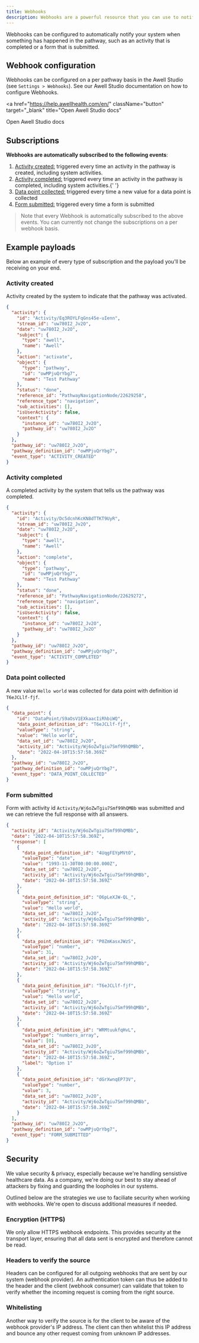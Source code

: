 ```yaml
---
title: Webhooks
description: Webhooks are a powerful resource that you can use to notify your system when actions are happening in a pathway.
---
```


Webhooks can be configured to automatically notify your system when something has happened in the pathway, such as an activity that is completed or a form that is submitted.

## Webhook configuration

Webhooks can be configured on a per pathway basis in the Awell Studio (see `Settings > Webhooks`). See our Awell Studio documentation on how to configure Webhooks.

<a
  href="https://help.awellhealth.com/en/"
  className="button"
  target="_blank"
  title="Open Awell Studio docs"
>
  Open Awell Studio docs
</a>

## Subscriptions

**Webhooks are automatically subscribed to the following events**:

1. <u>Activity created:</u> triggered every time an activity in the pathway is created,
   including system activities.
2. <u>Activity completed:</u> triggered every time an activity in the pathway is
   completed, including system activities.{' '}
3. <u>Data point collected:</u> triggered every time a new value for a data point
   is collected
4. <u>Form submitted:</u> triggered every time a form is submitted

> Note that every Webhook is automatically subscribed to the above events. You can currently not change the subscriptions on a per webhook basis.

## Example payloads

Below an example of every type of subscription and the payload you'll be receiving on your end.

### Activity created

Activity created by the system to indicate that the pathway was activated.

```json
{
  "activity": {
    "id": "Activity/Eq3ROYLFqGns45e-uIenn",
    "stream_id": "uw780I2_Jv2O",
    "date": "uw780I2_Jv2O",
    "subject": {
      "type": "awell",
      "name": "Awell"
    },
    "action": "activate",
    "object": {
      "type": "pathway",
      "id": "owMPjuQrYbg7",
      "name": "Test Pathway"
    },
    "status": "done",
    "reference_id": "PathwayNavigationNode/22629258",
    "reference_type": "navigation",
    "sub_activities": [],
    "isUserActivity": false,
    "context": {
      "instance_id": "uw780I2_Jv2O",
      "pathway_id": "uw780I2_Jv2O"
    }
  },
  "pathway_id": "uw780I2_Jv2O",
  "pathway_definition_id": "owMPjuQrYbg7",
  "event_type": "ACTIVITY_CREATED"
}
```

### Activity completed

A completed activity by the system that tells us the pathway was completed.

```json
{
  "activity": {
    "id": "Activity/Dc5dcnhKcKN8dTTKT9UyR",
    "stream_id": "uw780I2_Jv2O",
    "date": "uw780I2_Jv2O",
    "subject": {
      "type": "awell",
      "name": "Awell"
    },
    "action": "complete",
    "object": {
      "type": "pathway",
      "id": "owMPjuQrYbg7",
      "name": "Test Pathway"
    },
    "status": "done",
    "reference_id": "PathwayNavigationNode/22629272",
    "reference_type": "navigation",
    "sub_activities": [],
    "isUserActivity": false,
    "context": {
      "instance_id": "uw780I2_Jv2O",
      "pathway_id": "uw780I2_Jv2O"
    }
  },
  "pathway_id": "uw780I2_Jv2O",
  "pathway_definition_id": "owMPjuQrYbg7",
  "event_type": "ACTIVITY_COMPLETED"
}
```

### Data point collected

A new value `Hello world` was collected for data point with definition id `T6eJCLlf-fjf`.

```json
{
  "data_point": {
    "id": "DataPoint/S9aOsV1EXkaacIiRhbiWQ",
    "data_point_definition_id": "T6eJCLlf-fjf",
    "valueType": "string",
    "value": "Hello world",
    "data_set_id": "uw780I2_Jv2O",
    "activity_id": "Activity/Wj6oZwTgiu7Smf99hQMBb",
    "date": "2022-04-10T15:57:58.369Z"
  },
  "pathway_id": "uw780I2_Jv2O",
  "pathway_definition_id": "owMPjuQrYbg7",
  "event_type": "DATA_POINT_COLLECTED"
}
```

### Form submitted

Form with activity id `Activity/Wj6oZwTgiu7Smf99hQMBb` was submitted and we can retrieve the full response with all answers.

```json
{
  "activity_id": "Activity/Wj6oZwTgiu7Smf99hQMBb",
  "date": "2022-04-10T15:57:58.369Z",
  "response": [
    {
      "data_point_definition_id": "4UqgFEYpMVtO",
      "valueType": "date",
      "value": "1993-11-30T00:00:00.000Z",
      "data_set_id": "uw780I2_Jv2O",
      "activity_id": "Activity/Wj6oZwTgiu7Smf99hQMBb",
      "date": "2022-04-10T15:57:58.369Z"
    },
    {
      "data_point_definition_id": "O6pLeXJW-QL_",
      "valueType": "string",
      "value": "Hello world",
      "data_set_id": "uw780I2_Jv2O",
      "activity_id": "Activity/Wj6oZwTgiu7Smf99hQMBb",
      "date": "2022-04-10T15:57:58.369Z"
    },
    {
      "data_point_definition_id": "P0ZmKasxJWzS",
      "valueType": "number",
      "value": 31,
      "data_set_id": "uw780I2_Jv2O",
      "activity_id": "Activity/Wj6oZwTgiu7Smf99hQMBb",
      "date": "2022-04-10T15:57:58.369Z"
    },
    {
      "data_point_definition_id": "T6eJCLlf-fjf",
      "valueType": "string",
      "value": "Hello world",
      "data_set_id": "uw780I2_Jv2O",
      "activity_id": "Activity/Wj6oZwTgiu7Smf99hQMBb",
      "date": "2022-04-10T15:57:58.369Z"
    },
    {
      "data_point_definition_id": "WRMtuukfqHvL",
      "valueType": "numbers_array",
      "value": [0],
      "data_set_id": "uw780I2_Jv2O",
      "activity_id": "Activity/Wj6oZwTgiu7Smf99hQMBb",
      "date": "2022-04-10T15:57:58.369Z",
      "label": "Option 1"
    },
    {
      "data_point_definition_id": "dGrXwnqEP73V",
      "valueType": "number",
      "value": 3,
      "data_set_id": "uw780I2_Jv2O",
      "activity_id": "Activity/Wj6oZwTgiu7Smf99hQMBb",
      "date": "2022-04-10T15:57:58.369Z"
    }
  ],
  "pathway_id": "uw780I2_Jv2O",
  "pathway_definition_id": "owMPjuQrYbg7",
  "event_type": "FORM_SUBMITTED"
}
```

## Security

We value security & privacy, especially because we're handling sensistive healthcare data. As a company, we're doing our best to stay ahead of attackers by fixing and guarding the loopholes in our systems.

Outlined below are the strategies we use to faciliate security when working with webhooks. We're open to discuss additional measures if needed.

### Encryption (HTTPS)

We only allow HTTPS webhook endpoints. This provides security at the transport layer, ensuring that all data sent is encrypted and therefore cannot be read.

### Headers to verify the source

Headers can be configured for all outgoing webhooks that are sent by our system (webhook provider). An authentication token can thus be added to the header and the client (webhook consumer) can validate that token to verify whether the incoming request is coming from the right source.

### Whitelisting

Another way to verify the source is for the client to be aware of the webhook provider's IP address. The client can then whitelist this IP address and bounce any other request coming from unknown IP addresses.
